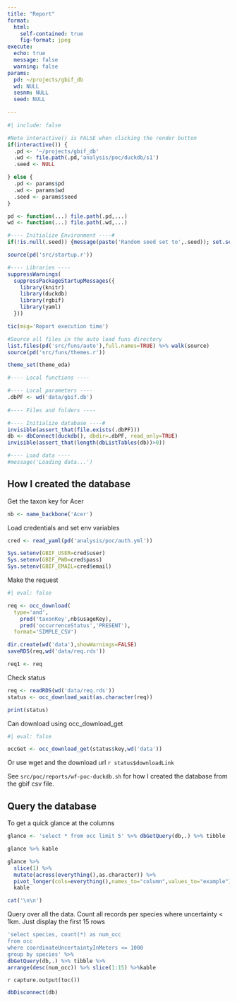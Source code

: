 ```yaml
---
title: "Report"
format: 
  html:
    self-contained: true
    fig-format: jpeg
execute: 
  echo: true
  message: false
  warning: false
params:
  pd: ~/projects/gbif_db
  wd: NULL
  sesnm: NULL
  seed: NULL
  
---
```


```r
#| include: false

#Note interactive() is FALSE when clicking the render button
if(interactive()) {
  .pd <- '~/projects/gbif_db'
  .wd <- file.path(.pd,'analysis/poc/duckdb/s1')
  .seed <- NULL

} else {
  .pd <- params$pd
  .wd <- params$wd
  .seed <- params$seed
}

pd <- function(...) file.path(.pd,...)
wd <- function(...) file.path(.wd,...)

#---- Initialize Environment ----#
if(!is.null(.seed)) {message(paste('Random seed set to',.seed)); set.seed(as.numeric(.seed))}

source(pd('src/startup.r'))

#---- Libraries ----
suppressWarnings(
  suppressPackageStartupMessages({
    library(knitr)
    library(duckdb)
    library(rgbif)
    library(yaml)
  }))

tic(msg='Report execution time')

#Source all files in the auto load funs directory
list.files(pd('src/funs/auto'),full.names=TRUE) %>% walk(source)
source(pd('src/funs/themes.r'))

theme_set(theme_eda)

#---- Local functions ----

#---- Local parameters ----
.dbPF <- wd('data/gbif.db')
  
#---- Files and folders ----

#---- Initialize database ----#
invisible(assert_that(file.exists(.dbPF)))
db <- dbConnect(duckdb(), dbdir=.dbPF, read_only=TRUE)
invisible(assert_that(length(dbListTables(db))>0))

#---- Load data ----
#message('Loading data...')


```

## How I created the database

Get the taxon key for Acer

```r
nb <- name_backbone('Acer')
```

Load credentials and set env variables

```r
cred <- read_yaml(pd('analysis/poc/auth.yml'))

Sys.setenv(GBIF_USER=cred$user)
Sys.setenv(GBIF_PWD=cred$pass)
Sys.setenv(GBIF_EMAIL=cred$email)

```

Make the request

```r
#| eval: false

req <- occ_download(
  type='and',
    pred('taxonKey',nb$usageKey),
    pred('occurrenceStatus','PRESENT'),
  format='SIMPLE_CSV')

dir.create(wd('data'),showWarnings=FALSE)
saveRDS(req,wd('data/req.rds'))

req1 <- req
```

Check status

```r
req <- readRDS(wd('data/req.rds'))
status <- occ_download_wait(as.character(req))

print(status)

```

Can download using occ_download_get

```r
#| eval: false

occGet <- occ_download_get(status$key,wd('data'))

```

Or use wget and the download url `r status$downloadLink`

See `src/poc/reports/wf-poc-duckdb.sh` for how I created the database from the
gbif csv file.

## Query the database

To get a quick glance at the columns

```r

glance <- 'select * from occ limit 5' %>% dbGetQuery(db,.) %>% tibble

glance %>% kable

glance %>% 
  slice(1) %>%
  mutate(across(everything(),as.character)) %>%
  pivot_longer(cols=everything(),names_to="column",values_to="example") %>%
  kable

cat('\n\n')
```

Query over all the data. Count all records per species where uncertainty < 1km.
Just display the first 15 rows

```r
'select species, count(*) as num_occ
from occ
where coordinateUncertaintyInMeters <= 1000
group by species' %>%
dbGetQuery(db,.) %>% tibble %>%
arrange(desc(num_occ)) %>% slice(1:15) %>%kable

```



`r capture.output(toc())`

```r
dbDisconnect(db)

```